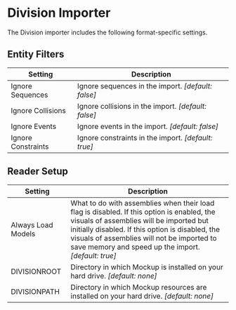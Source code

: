 # Division Importer

The Division importer includes the following format-specific settings.

## Entity Filters

| Setting            | Description                                         |
|--------------------|-----------------------------------------------------|
| Ignore Sequences   | Ignore sequences in the import. *[default: false]*  |
| Ignore Collisions  | Ignore collisions in the import. *[default: false]* |
| Ignore Events      | Ignore events in the import. *[default: false]*     |
| Ignore Constraints | Ignore constraints in the import. *[default: true]* |

## Reader Setup

| Setting            | Description                                                                              |
|--------------------|------------------------------------------------------------------------------------------|
| Always Load Models | What to do with assemblies when their load flag is disabled. If this option is enabled, the visuals of assemblies will be imported but initially disabled. If this option is disabled, the visuals of assemblies will not be imported to save memory and speed up the import. *[default: true]* |
| DIVISIONROOT       | Directory in which Mockup is installed on your hard drive. *[default: none]* |
| DIVISIONPATH       | Directory in which Mockup resources are installed on your hard drive. *[default: none]* |

